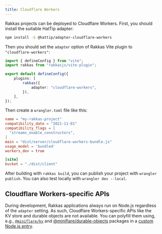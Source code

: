 ```yaml
---
title: Cloudflare Workers
---
```


Rakkas projects can be deployed to Cloudflare Workers. First, you should install the suitable HatTip adapter:

```bash
npm install -S @hattip/adapter-cloudflare-workers
```

Then you should set the `adapter` option of Rakkas Vite plugin to `"cloudflare-workers"`:

```ts
import { defineConfig } from "vite";
import rakkas from "rakkasjs/vite-plugin";

export default defineConfig({
	plugins: [
		rakkas({
			adapter: "cloudflare-workers",
		}),
	],
});
```

Then create a `wrangler.toml` file like this:

```toml
name = "my-rakkas-project"
compatibility_date = "2021-11-01"
compatibility_flags = [
  "streams_enable_constructors",
]
main = "dist/server/cloudflare-workers-bundle.js"
usage_model = 'bundled'
workers_dev = true

[site]
bucket = "./dist/client"
```

After building with `rakkas build`, you can publish your project with `wrangler publish`. You can also test locally with `wrangler dev --local`.

## Cloudflare Workers-specific APIs

During development, Rakkas applications always run on Node.js regardless of the `adapter` setting. As such, Cloudflare Workers-specific APIs like the KV store and durable objects are not available. You can polyfill them using, e.g., [`@miniflare/kv`](https://github.com/cloudflare/miniflare/tree/master/packages/kv) and [@miniflare/durable-objects](https://github.com/cloudflare/miniflare/tree/master/packages/durable-objects) packages in a [custom Node.js entry](node#custom-entry).

